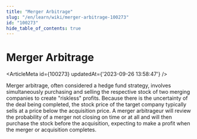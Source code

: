 ```yaml
---
title: "Merger Arbitrage"
slug: "/en/learn/wiki/merger-arbitrage-100273"
id: "100273"
hide_table_of_contents: true
---
```



# Merger Arbitrage

<ArticleMeta id={100273} updatedAt={'2023-09-26 13:58:47'} />
<div className='border-solid border-b border-t-0 my-4 border-[var(--ifm-color-gray-300)]' />

Merger arbitrage, often considered a hedge fund strategy, involves simultaneously purchasing and selling the respective stock of two merging companies to create "riskless" profits. Because there is the uncertainty of the deal being completed, the stock price of the target company typically sells at a price below the acquisition price. A merger arbitrageur will review the probability of a merger not closing on time or at all and will then purchase the stock before the acquisition, expecting to make a profit when the merger or acquisition completes.
